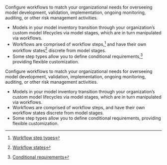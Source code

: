 :::: {.content-visible unless-format="revealjs"}
Configure workflows to match your organizational needs for overseeing model development, validation, implementation, ongoing monitoring, auditing, or other risk management activities.

- Models in your model inventory transition through your organization's custom model lifecycles via model stages, which are in turn manipulated via workflows.
- Workflows are comprised of workflow steps,^[[Workflow step types](#workflow-step-types)] and have their own workflow states^[[Workflow states](#workflow-states)] discrete from model stages.
- Some step types allow you to define conditional requirements,^[[Conditional requirements](#conditional-requirements)] providing flexible customization.

::::


:::: {.content-hidden unless-format="revealjs"}
Configure workflows to match your organizational needs for overseeing model development, validation, implementation, ongoing monitoring, auditing, or other risk management activities.

- Models in your model inventory transition through your organization's custom model lifecycles via model stages, which are in turn manipulated via workflows.
- Workflows are comprised of workflow steps, and have their own workflow states discrete from model stages.
- Some step types allow you to define conditional requirements, providing flexible customization.

::::